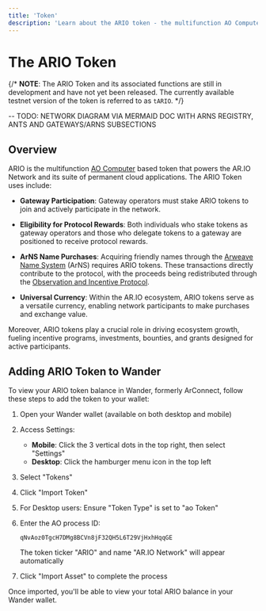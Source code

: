 ```yaml
---
title: 'Token'
description: 'Learn about the ARIO token - the multifunction AO Computer based token that powers the AR.IO Network and its suite of permanent cloud applications'
---
```



# The ARIO Token

{/* **NOTE**: The ARIO Token and its associated functions are still in development and have not yet been released. The currently available testnet version of the token is referred to as `tARIO`. */}


-- TODO: NETWORK DIAGRAM VIA MERMAID DOC WITH ARNS REGISTRY, ANTS AND GATEWAYS/ARNS SUBSECTIONS
## Overview

ARIO is the multifunction [AO Computer](/glossary#ao-computer-ao) based token that powers the AR.IO Network and its suite of permanent cloud applications. The ARIO Token uses include:

- **Gateway Participation**: Gateway operators must stake ARIO tokens to join and actively participate in the network.

- **Eligibility for Protocol Rewards**: Both individuals who stake tokens as gateway operators and those who delegate tokens to a gateway are positioned to receive protocol rewards.

- **ArNS Name Purchases**: Acquiring friendly names through the [Arweave Name System](/arns) (ArNS) requires ARIO tokens. These transactions directly contribute to the protocol, with the proceeds being redistributed through the [Observation and Incentive Protocol](/gateways/observer).

- **Universal Currency**: Within the AR.IO ecosystem, ARIO tokens serve as a versatile currency, enabling network participants to make purchases and exchange value.

Moreover, ARIO tokens play a crucial role in driving ecosystem growth, fueling incentive programs, investments, bounties, and grants designed for active participants.

## Adding ARIO Token to Wander

To view your ARIO token balance in Wander, formerly ArConnect, follow these steps to add the token to your wallet:

1. Open your Wander wallet (available on both desktop and mobile)

2. Access Settings:

   - **Mobile**: Click the 3 vertical dots in the top right, then select "Settings"
   - **Desktop**: Click the hamburger menu icon in the top left

3. Select "Tokens"

4. Click "Import Token"

5. For Desktop users: Ensure "Token Type" is set to "ao Token"

6. Enter the AO process ID:

   ```
   qNvAoz0TgcH7DMg8BCVn8jF32QH5L6T29VjHxhHqqGE
   ```

   The token ticker "ARIO" and name "AR.IO Network" will appear automatically

7. Click "Import Asset" to complete the process

Once imported, you'll be able to view your total ARIO balance in your Wander wallet.
